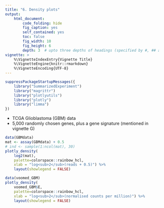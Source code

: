 ```yaml
---
title: "6. Density plots"
output:
    html_document:
        code_folding: hide
        fig_caption: yes
        self_contained: yes
        toc: false
        fig_width: 10
        fig_height: 6
        depth: 3  # upto three depths of headings (specified by #, ## and ###)  
vignette: >
    %\VignetteIndexEntry{Vignette Title}
    %\VignetteEngine{knitr::rmarkdown}
    %\VignetteEncoding{UTF-8}
---
```


```r
suppressPackageStartupMessages({
    library("SummarizedExperiment")
    library("magrittr")
    library("plotlyutils")
    library("plotly")
    library("limma")
})
```

- TCGA Glioblastoma (GBM) data 
- 5,000 randomly chosen genes, plus a gene signature (mentioned in vignette G)


```r
data(GBMdata)
mat <- assay(GBMdata) + 0.5
# ind <- sample(1:ncol(mat), 30)
plotly_density(
    log2(mat), 
    palette=colorspace::rainbow_hcl,
    xlab = "log<sub>2</sub>(reads + 0.5)") %>% 
    layout(showlegend = FALSE)
```

```r
data(voomed_GBM)
plotly_density(
    voomed_GBM$E, 
    palette=colorspace::rainbow_hcl,
    xlab = "log<sub>2</sub>(normalised counts per million)") %>%
    layout(showlegend = FALSE)
```
